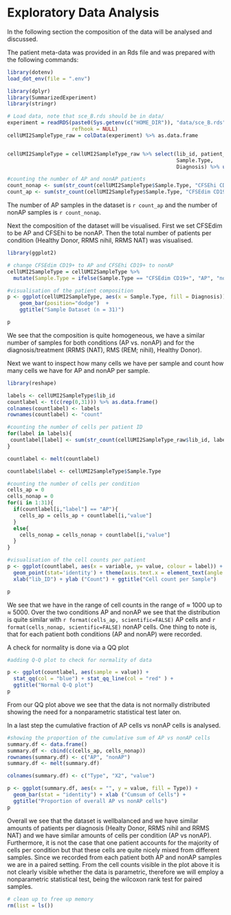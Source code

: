 # Exploratory Data Analysis

In the following section the composition of the data will be analysed and
discussed.

The patient meta-data was provided in an Rds file and was prepared with the
following commands:
```r
library(dotenv)
load_dot_env(file = ".env")

library(dplyr)
library(SummarizedExperiment)
library(stringr)

# Load data, note that sce_B.rds should be in data/
experiment = readRDS(paste0(Sys.getenv(c("HOME_DIR")), "data/sce_B.rds"),
                     refhook = NULL)
cellUMI2SampleType_raw = colData(experiment) %>% as.data.frame


cellUMI2SampleType = cellUMI2SampleType_raw %>% select(lib_id, patient_id,
                                                       Sample.Type,
                                                       Diagnosis) %>% unique()

#counting the number of AP and nonAP patients
count_nonap <- sum(str_count(cellUMI2SampleType$Sample.Type, "CFSEhi CD19+"))
count_ap <- sum(str_count(cellUMI2SampleType$Sample.Type, "CFSEdim CD19+"))
```

The number of AP samples in the dataset is `r count_ap` and the number of nonAP
samples is `r count_nonap`.

Next the composition of the dataset will be visualised. First we set CFSEdim to
be AP and CFSEhi to be nonAP. Then the total number of patients per condition
(Healthy Donor, RRMS nihil, RRMS NAT) was visualised.

```r
library(ggplot2)

# change CFSEdim CD19+ to AP and CFSEhi CD19+ to nonAP
cellUMI2SampleType = cellUMI2SampleType %>%
  mutate(Sample.Type = ifelse(Sample.Type == "CFSEdim CD19+", "AP", "nonAP"))

#visualisation of the patient composition
p <- ggplot(cellUMI2SampleType, aes(x = Sample.Type, fill = Diagnosis)) +
    geom_bar(position="dodge")  +
    ggtitle("Sample Dataset (n = 31)")

p
```

We see that the composition is quite homogeneous, we have a similar number of
samples for both conditions (AP vs. nonAP) and for the diagnosis/treatment
(RRMS (NAT), RMS (REM; nihil), Healthy Donor).

Next we want to inspect how many cells we have per sample and count how many
cells we have for AP and nonAP per sample.

```r
library(reshape)

labels <- cellUMI2SampleType$lib_id
countlabel <- t(c(rep(0,31))) %>% as.data.frame()
colnames(countlabel) <- labels
rownames(countlabel) <- "count"

#counting the number of cells per patient ID
for(label in labels){
 countlabel[label] <- sum(str_count(cellUMI2SampleType_raw$lib_id, label))
}

countlabel <- melt(countlabel)

countlabel$label <- cellUMI2SampleType$Sample.Type

#counting the number of cells per condition
cells_ap = 0
cells_nonap = 0
for(i in 1:31){
  if(countlabel[i,"label"] == "AP"){
    cells_ap = cells_ap + countlabel[i,"value"]
  }
  else{
    cells_nonap = cells_nonap + countlabel[i,"value"]
  }
}

#visualisation of the cell counts per patient
p <- ggplot(countlabel, aes(x = variable, y= value, colour = label)) +
  geom_point(stat='identity') + theme(axis.text.x = element_text(angle = 90)) +
  xlab("lib_ID") + ylab ("Count") + ggtitle("Cell count per Sample")

p
```

We see that we have in the range of cell counts in the range of $\approx$ 1000 up
to $\approx$ 5000. Over the two conditions AP and nonAP we see that the
distribution is quite similar with `r format(cells_ap, scientific=FALSE)` AP
cells and `r format(cells_nonap, scientific=FALSE)` nonAP cells. One thing to
note is, that for each patient both conditions (AP and nonAP) were recorded.

A check for normality is done via a QQ plot
```r
#adding Q-Q plot to check for normality of data

p <- ggplot(countlabel, aes(sample = value)) +
  stat_qq(col = "blue") + stat_qq_line(col = "red" ) +
  ggtitle("Normal Q-Q plot")
p
```
From our QQ plot above we see that the data is not normally distributed showing
the need for a nonparametric statistical test later on.

In a last step the cumulative fraction of AP cells vs nonAP cells is analysed.
```r
#showing the proportion of the cumulative sum of AP vs nonAP cells
summary.df <- data.frame()
summary.df <- cbind(c(cells_ap, cells_nonap))
rownames(summary.df) <- c("AP", "nonAP")
summary.df <- melt(summary.df)

colnames(summary.df) <- c("Type", "X2", "value")

p <- ggplot(summary.df, aes(x = "", y = value, fill = Type)) +
  geom_bar(stat = "identity") + xlab ("Cumsum of Cells") +
  ggtitle("Proportion of overall AP vs nonAP cells")
p
```

Overall we see that the dataset is wellbalanced and we have similar amounts of 
patients per diagnosis (Healty Donor, RRMS nihil and RRMS NAT) and we have similar
amounts of cells per condition (AP vs nonAP). Furthermore, it is not the case that
one patient accounts for the majority of cells per condition but that these cells
are quite nicely mixed from different samples. Since we recorded from each
patient both AP and nonAP samples we are in a paired setting. From the 
cell counts visible in the plot above it is not clearly visible whether the data
is parametric, therefore we will employ a nonparametric statistical test, being
the wilcoxon rank test for paired samples. 

```r
# clean up to free up memory
rm(list = ls())
```
